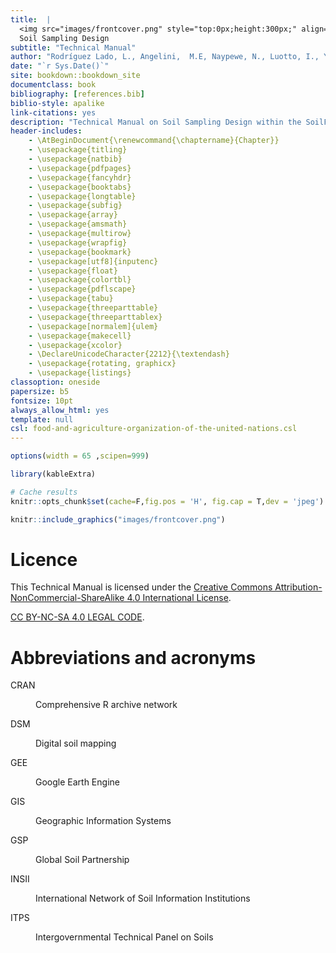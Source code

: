 ```yaml
--- 
title:  |
  <img src="images/frontcover.png" style="top:0px;height:300px;" align="right" />
  Soil Sampling Design
subtitle: "Technical Manual"
author: "Rodríguez Lado, L., Angelini,  M.E, Naypewe, N., Luotto, I., Yigini, Y."
date: "`r Sys.Date()`"
site: bookdown::bookdown_site
documentclass: book
bibliography: [references.bib]
biblio-style: apalike
link-citations: yes
description: "Technical Manual on Soil Sampling Design within the SoilFer Project."
header-includes:
    - \AtBeginDocument{\renewcommand{\chaptername}{Chapter}}
    - \usepackage{titling}
    - \usepackage{natbib}
    - \usepackage{pdfpages}
    - \usepackage{fancyhdr}
    - \usepackage{booktabs}
    - \usepackage{longtable}
    - \usepackage{subfig}
    - \usepackage{array}
    - \usepackage{amsmath}
    - \usepackage{multirow}
    - \usepackage{wrapfig}
    - \usepackage{bookmark}
    - \usepackage[utf8]{inputenc}
    - \usepackage{float}
    - \usepackage{colortbl}
    - \usepackage{pdflscape}
    - \usepackage{tabu}
    - \usepackage{threeparttable}
    - \usepackage{threeparttablex}
    - \usepackage[normalem]{ulem}
    - \usepackage{makecell}
    - \usepackage{xcolor}
    - \DeclareUnicodeCharacter{2212}{\textendash}
    - \usepackage{rotating, graphicx}
    - \usepackage{listings}
classoption: oneside
papersize: b5
fontsize: 10pt
always_allow_html: yes
template: null
csl: food-and-agriculture-organization-of-the-united-nations.csl
---
```



```r

options(width = 65 ,scipen=999)

library(kableExtra)

# Cache results
knitr::opts_chunk$set(cache=F,fig.pos = 'H', fig.cap = T,dev = 'jpeg')

```


\frontmatter
\addtocontents{toc}{\protect\hypersetup{hidelinks}}   
\addtocontents{lof}{\protect\hypersetup{hidelinks}}
\addtocontents{lot}{\protect\hypersetup{hidelinks}}
\addtocontents{lot}{\protect\hypersetup{hidelinks}}
\addtocontents{lot}{\protect\hypersetup{hidelinks}}
\tableofcontents
\listoffigures
\listoftables
\nopagebreak[5]


```r
knitr::include_graphics("images/frontcover.png")
```

# Licence {-}

This Technical Manual is licensed under the [Creative Commons Attribution-NonCommercial-ShareAlike 4.0 International License](https://creativecommons.org/licenses/by-nc-sa/4.0/).

[CC BY-NC-SA 4.0 LEGAL CODE](https://creativecommons.org/licenses/by-nc-sa/4.0/legalcode.en).


# Abbreviations and acronyms {-}

CRAN

:   Comprehensive R archive network

DSM

:   Digital soil mapping 

GEE

:   Google Earth Engine

GIS

:   Geographic Information Systems

GSP

:   Global Soil Partnership

INSII

:   International Network of Soil Information Institutions

ITPS

:   Intergovernmental Technical Panel on Soils
